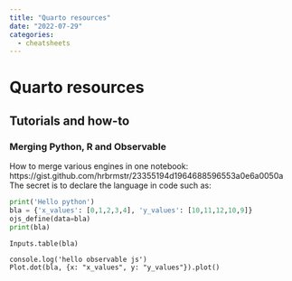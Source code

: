 ```yaml
---
title: "Quarto resources"
date: "2022-07-29"
categories:
  - cheatsheets
--- 
```


# Quarto resources 

## Tutorials and how-to 

### Merging Python, R and Observable 

How to merge various engines in one notebook: https://gist.github.com/hrbrmstr/23355194d1964688596553a0e6a0050a 
The secret is to declare the language in code such as: 

```python
print('Hello python')
bla = {'x_values': [0,1,2,3,4], 'y_values': [10,11,12,10,9]}
ojs_define(data=bla)
print(bla)
```

```ojs
Inputs.table(bla)

```

```ojs
console.log('hello observable js')
Plot.dot(bla, {x: "x_values", y: "y_values"}).plot()
```
